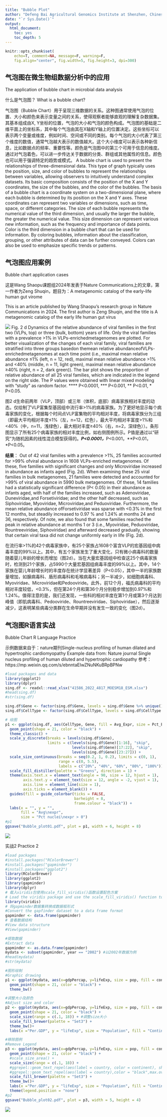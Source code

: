 ---
title: "Bubble Plot"
author: "Defeng Bai Agricultural Genomics Institute at Shenzhen, Chinese Academy of Agricultural Sciences"
date: "`r Sys.Date()`"
output:
  html_document:
    toc: yes
    toc_depth: 5
---

```{r setup, include=FALSE}
knitr::opts_chunk$set(
	echo=T, comment=NA, message=F, warning=F,
	fig.align="center", fig.width=5, fig.height=3, dpi=300)
```


## 气泡图在微生物组数据分析中的应用
The application of bubble chart in microbial data analysis

什么是气泡图？
What is a bubble chart?

气泡图（Bubble Chart）用于呈现三维数据的关系。这种图通常使用气泡的位置、大小和颜色来表示变量之间的关系，使得观察者能够直观的理解复杂数据集。其基本组成由X, Y坐标的位置，气泡的大小和气泡的颜色构成。气泡图的基础是二维平面上的坐标系，其中每个气泡由其在X轴和Y轴上的位置决定。这些坐标可以表示两个变量或维度，例如时间、空间或不同的类别。每个气泡的大小代表了第三个维度的数值，通常气泡越大表示的数值越大。这个大小维度可以表示各种新信息，比如数据点的频率、重要性等。颜色是气泡图中的第三个可用于信息的维度。通过对气泡着色，可以进一步传达关于数据的分类、群组或其他属性的信息。颜色也可以用于强调特定的趋势或模式。
A bubble chart is used to present the relationships of three-dimensional data. This type of graph typically uses the position, size, and color of bubbles to represent the relationships between variables, allowing observers to intuitively understand complex datasets. Its basic composition consists of the position of the X and Y coordinates, the size of the bubbles, and the color of the bubbles. The basis of a bubble chart is a coordinate system on a two-dimensional plane, where each bubble is determined by its position on the X and Y axes. These coordinates can represent two variables or dimensions, such as time, space, or different categories. The size of each bubble represents the numerical value of the third dimension, and usually the larger the bubble, the greater the numerical value. This size dimension can represent various new information, such as the frequency and importance of data points. Color is the third dimension in a bubble chart that can be used for information. By coloring bubbles, information about the classification, grouping, or other attributes of data can be further conveyed. Colors can also be used to emphasize specific trends or patterns.



## 气泡图应用案例
Bubble chart application cases

这是Wang Shaopu课题组2024年发表于Nature Communications上的文章，第一作者为Zeng Shuqin，题目为：A metagenomic catalog of the early-life human gut virome

This is an article published by Wang Shaopu's research group in Nature Communications in 2024. The first author is Zeng Shuqin, and the title is A metagenomic catalog of the early life human gut virus

![](e1.BubblePlot.01.png)
Fig. 2 d Dynamics of the relative abundance of viral families in the first two (VLPs, top) or three (bulk, bottom) years of life. Only the viral families with a prevalence >1% in VLPs-enrichedmetagenomes are plotted. For better visualization of the changes of each viral family, viral families are stratified into three groups basedon themean relative abundanceofVLPs-enrichedmetagenomes at each time point (i.e., maximal mean relative abundance ≤1% (left, n = 12, red), maximal mean relative abundance >1% and <40% (middle, n = 11, light green), maximal mean relative abundance ≥40% (right, n = 2, dark green)). The bar plot shows the proportion of relative abundance of all 25 viral families, which are indicated in the legend on the right side. The P values were obtained with linear mixed modeling with “study” as random factor. **** P<0.0001, *** P<0.001, ** P<0.01, * P<0.05.

图2 d生命前两年（VLP，顶部）或三年（体积，底部）病毒家族相对丰度的动态。仅绘制了VLP富集型基因组中流行率>1%的病毒家族。为了更好地显示每个病毒家族的变化，根据每个时间点VLP富集物的平均相对丰度，将病毒家族分为三组（即最大平均相对丰度≤1%（左，n=12，红色），最大平均相对丰富度>1%和<40%（中，n=11，浅绿色），最大相对丰度≥40%（右，n=2，深绿色））。条形图显示了所有25个病毒家族的相对丰度比例，如右侧图例所示。P值是通过以“研究”为随机因素的线性混合模型获得的。***P<0.0001，***P<0.001，**P<0.01，*P<0.05。


**结果**：
Out of 42 viral families with a prevalence >1%, 25 families accounted for >99% ofviral abundance in 1608 VLPs-enriched metagenomes. Of these, five families with significant changes and only Microviridae increased in abundance as infants aged (Fig. 2d). When examining these 25 viral families in bulk metagenomes, 21 families were detected and accounted for >99% of viral abundance in 5990 bulk metagenomes. Of these, 14 families had a statistically significant difference (P< 0.05) in their abundance as infants aged, with half of the families increased, such as Adenoviridae, Duneviridae,and Forsetiviridae; and the other half decreased, such as Siphoviridae, Myoviridae, Microviridae,and Peduoviridae. Furthermore, the mean relative abundance ofForsetiviridae was sparse with <0.3% in the first 12 months, but steadily increased to 0.97 % and 1.24% at months 24 and 36, respectively. Of note, we also found that some families reached the peak in relative abundance at months 1 or 3 (i.e., Myoviridae, Peduoviridae, Rountreeviridae, Siphoviridae) and afterward decreased gradually, showing that certain viral taxa did not change uniformly early in life (Fig. 2d).

在流行率>1%的42个病毒家族中，有25个家族占1608个富含VLP的宏基因组中病毒丰度的99%以上。其中，有五个家族发生了重大变化，只有微小病毒科的数量随着婴儿年龄的增长而增加（图2d）。当在大量宏基因组中检查这25个病毒家族时，检测到21个家族，占5990个大量宏基因组病毒丰度的99%以上。其中，14个家族在婴儿年龄增长时的丰度存在统计学显著差异（P<0.05），其中一半的家族数量增加，如腺病毒科、盾形病毒科和毛喉病毒科；另一半减少，如细胞病毒科、Myoviridae、Microviridae和Pedooviride。此外，前12个月，福氏病毒科的平均相对丰度较低，<0.3%，但在第24个月和第36个月分别稳步增加到0.97%和1.24%。值得注意的是，我们还发现，一些科的相对丰度在第1个月或第3个月达到峰值（即肌病毒科、Pedooviride、Rountreeviridae、Siphoviridae），然后逐渐减少，这表明某些病毒分类群在生命早期并没有发生一致的变化（图2d）。


## 气泡图R语言实战
Bubble Chart R Language Practice

示例数据来自于：nature期刊Single-nucleus profiling of human dilated and hypertrophic cardiomyopathy
Example data from: Nature journal Single nucleus profiling of human diluted and hypertrophic cardiopathy
参考：https://mp.weixin.qq.com/s/ebnntaEIwZNuNKuBRpBPNw

```{r bubble chart, include=TRUE}
#load packages and data
library(ggplot2)
library(dplyr)
sing.df <- readxl::read_xlsx("41586_2022_4817_MOESM18_ESM.xlsx")
#head(sing.df)
#str(sing.df)

sing.df$Gene <- factor(sing.df$Gene, levels = sing.df$Gene %>% unique() %>% rev())
sing.df$CellType <- factor(sing.df$CellType, levels = sing.df$CellType %>% unique())

# 绘图
p1 <- ggplot(sing.df, aes(CellType, Gene, fill = Avg_Expr, size = Pct_Expr0 )) + 
  geom_point(shape = 21, color = "black") + 
  theme_classic() +  
  scale_y_discrete(breaks = levels(sing.df$Gene), 
                   limits = c(levels(sing.df$Gene)[1:16], "skip", 
                              levels(sing.df$Gene)[17:22], "skip", 
                              levels(sing.df$Gene)[23:27])) + 
  scale_size_continuous(breaks = seq(0.2, 1, 0.2), limits = c(0, 1),
                        range = c(0, 5.5),
                        labels = c("20%", "40%", "60%", "80%", "100%")) + 
  scale_fill_distiller(palette = "Greens", direction = 1) + 
  theme(axis.text.x = element_text(angle = 90, size = 12, hjust = 1), 
        axis.text.y = element_text(size = 12, angle = -2, vjust = 1),
        axis.line = element_line(size = 1),
        axis.ticks = element_blank()) + 
  guides(fill = guide_colorbar(ticks = FALSE, 
                               barheight = 8, 
                               frame.colour = "black")) + 
  labs(x = "", y = "", 
       fill = "Avg\nexpr", 
       size = "Pct nuclei\nexpr > 0")
#p1
ggsave("Bubble_plot01.pdf", plot = p1, width = 6, height = 8)

```

![](Bubble_plot01.jpg)


实战2
Practice 2

```{r practice2, include=TRUE}
#load packages
#install.packages("RColorBrewer")
#install.packages("gapminder")
#install.packages("ggplot2")
library(RColorBrewer)
library(ggplot2)
library(gapminder)
library(dplyr)
# 载入viridis包使用scale_fill_viridis()函数设置配色方案
# Load the viridis package and use the scale_fill_viridis() function to set the color scheme
library(viridis)
# 将gapminder数据集转换成数据框形式
#Convert the gapfinder dataset to a data frame format
gapminder <- data.frame(gapminder)
# 查看数据结构
#View data structure
#View(gapminder)

#提取数据
#Extract data
gapminder <- as.data.frame(gapminder)
mydata <- subset(gapminder, year == "2002") #以2002年数据为例
#head(mydata)
#str(mydata)

#图形绘制
#Graphic drawing
p1 <- ggplot(mydata, aes(x=gdpPercap, y=lifeExp, size = pop, fill = continent)) +
  geom_point(shape = 21, color = "black") + 
  theme_bw()

#调整大小及颜色
#Adjust size and color
p2 <- ggplot(mydata, aes(x=gdpPercap, y=lifeExp, size = pop, fill = continent)) +
  geom_point(shape = 21, color = "black") + 
  scale_size(range = c(.1, 18)) + #调整size大小
  scale_fill_brewer(palette = "Set3") + 
  theme_bw()+ 
  labs(x ="Per.GDP", y = "lifeExp", size = "Population", fill = "Continent")

#移除图例
#Remove Legend
p3 <- ggplot(mydata, aes(x=gdpPercap, y=lifeExp, size = pop, fill = continent, color = continent)) +
  geom_point(shape = 21, color = "black") + 
  #scale_size_area() + 
  scale_size(range = c(.1, 18)) + 
  #ggrepel::geom_text_repel(aes(label = country, color = continent), show.legend = FALSE, color = "black") + 
  #ggrepel::geom_text_repel(aes(label = country),color = "black",max.overlaps = 30) + #添加标签
  scale_fill_brewer(palette = "Set3") + 
  theme_bw()+ 
  labs(x ="Per.GDP", y = "lifeExp", size = "Population", fill = "Continent") + 
  theme(legend.position = "none")
#p2
ggsave("Bubble_plot02.pdf", plot = p3, width = 5, height = 4)

```

![](Bubble_plot02.jpg)

